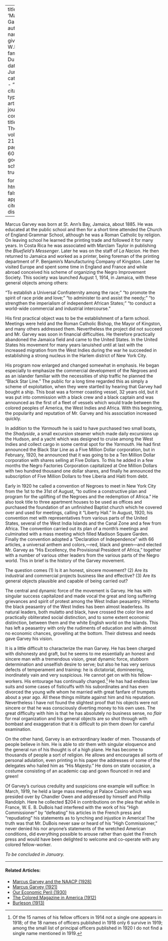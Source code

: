 
---
title: 'Marcus Garvey'
author:
  - name:
      given: W.E.B.
      family: Du Bois
date: Jun. 1920
categories: 
  - ""
citation: 
  type: article-journal
  container-title: The Crisis
  volume: 21
  issue: 2
  page: 58-60
google-scholar: true

format:
  html:
    toc: false
    appendix-cite-as: display
---



Marcus Garvey was born at St. Ann's Bay, Jamaica, about 1885. He was educated at the public school and then for a short time attended the Church of England Grammar School, although he was a Roman Catholic by religion. On leaving school he learned the printing trade and followed it for many years. In Costa Rica  he was associated with Marclam Taylor in publishing the *Bluefield's Messenger*. Later 
he was on the staff of *La Nacion*. He then returned to Jamaica and worked as a printer, being foreman of the printing department of P. Benjamin's Manufacturing Company of Kingston. Later he visited Europe and spent some time in England and France and while abroad conceived his scheme of organizing the Negro Improvement Society. This society was launched August 1, 1914, in Jamaica, with these general objects among others: 

"To establish a Universal Confraternity among the race;" "to promote the spirit of race pride and love;" "to administer to and assist the needy;" "to strengthen the imperialism of independent African States;" "to conduct a world-wide commercial and industrial intercourse." 

His first practical object was to be the establishment of a farm school. Meetings were held and the Roman Catholic Bishop, the Mayor of Kingston, and many others addressed them. Nevertheless the project did not succeed and Mr. Garvey was soon in financial difficulties. He therefore practically abandoned the Jamaica field and came to the United States. In the United States his movement for many years lanuished until at last with the increased migration from the West Indies during the war he succeeded in establishing a strong nucleus in the Harlem district of New York City. 

His program now enlarged and changed somewhat in emphasis. He began especially to emphasize the commercial development of the Negroes and as an islander familiar with the necessities of ship traffic he planned the "Black Star Line." The public for a long time regarded this as simply a scheme of exploitation, when they were startled by hearing that Garvey had bought a ship. This boat was a former coasting vessel, 32 years old, but it was put into commission with a black crew and a black captain and was announced as the first of a fleet of vessels which would trade between the colored peoples of America, the West Indies and Africa. With this beginning, the popularity and reputation of Mr. Garvey and his association increased quickly. 

In addition to the *Yarmouth* he is said to have purchased two small boats, the *Shadyside*, a small excursion steamer which made daily excursions up the Hudson, and a yacht which was designed to cruise among the West Indies and collect cargo in some central spot for the *Yarmouth*. He had first announced the Black Star Line as a Five Million Dollar corporation, but in February, 1920, he announced that it was going to be a Ten Million Dollar corporation with shares selling at Five Dollars. To this he added in a few months the Negro Factories Corporation capitalized at One Million Dollars with two hundred thousand one dollar 
shares, and finally he announced the subscription of Five Million Dollars to free Liberia and Haiti from debt. 

Early in 1920 he called a convention of Negroes to meet in New York City from the 1st to the 31st of August, "to outline a constructive plan and program for the uplifting of the Negroes and the redemption of Africa." He also took title to three apartment houses to be used as offices and purchased the foundation of an unfinished Baptist church which he covered over and used for meetings, calling it "Liberty Hall." In August, 1920, his convention met with representatives from various parts of the United States, several of the West India Islands and the Canal Zone and a few from Africa. The convention carried out its plan of a month's meetings and culminated with a mass meeting which filled Madison Square Garden. Finally the convention adopted a "Declaration of Independence" with 66 articles, a universal anthem and colors,---red, black and green—and elected Mr. Garvey as "His Excellency, the Provisional President of Africa," together with a number of various other leaders from the various parts of the Negro world. This in brief is the history of the Garvey movement. 

The question comes (1) Is it an honest, sincere movement? (2) Are its industrial and commercial projects business like and effective? (3) Are its general objects plausible and capable of being carried out? 

The central and dynamic force of the movement is Garvey. He has with singular success capitalized and made vocal the great and long suffering grievances and spirit of protest among the West Indian peasantry. Hitherto the black peasantry of the West Indies has been almost leaderless. Its natural leaders, both mulatto and black, have crossed the color line and practically obliterated social distinction, and to some extent economic distinction, between them and the white English world on the Islands. This has left a peasantry with only the rudiments of education and with almost no economic chances, grovelling at the bottom. Their distress and needs gave Garvey his vision. 

It is a little difficult to characterize the man Garvey. He has been charged with dishonesty and graft, but he seems to me essentially an honest and sincere man with a tremendous vision, great dynamic force, stubborn determination and unselfish desire to serve; but also he has very serious defects of temperament and training: he is dictatorial, domineering, inordinately vain and very suspicious. He cannot get on with his fellow-workers. His entourage has continually changed.[^fn1] He has had endless law suits and some cases of fisticuffs with his subordinates and has even divorced the young wife whom he married with great fanfare of trumpets about a year ago. All these things militate against him and his reputation. Nevertheless I have not found the slightest proof that his objects were not sincere or that he was consciously diverting money to his own uses. The great difficulty with him is that he has absolutely no business sense, no *flair* for real organization and his general objects are so shot through with bombast and exaggeration that it is difficult to pin them down for careful examination. 

On the other hand, Garvey is an extraordinary leader of men. Thousands of people believe in him. He is able to stir them with singular eloquence and the general run of his thought is of a high plane. He has become to thousands of people a sort of religion. He allows and encourages all sorts of personal adulation, even printing in his paper the addresses of some of the delegates who hailed him as "His Majesty." He dons on state occasion, a costume consisting of an academic cap and gown flounced in red and green! 

Of Garvey's curious credulity and suspicions one example will suffice: In March, 1919, he held a large mass meeting at Palace Casino which was presided over by Chandler Owen and addressed by himself and Phillip Randolph. Here he collected $204 in contributions on the plea that while in France, W. E. B. DuBois had interfered with the work of his "High Commissioner" by "defeating" his articles in the French press and "repudiating" his statements as to lynching and injustice in America! The truth was that Mr. DuBois never saw or heard of his "High Commissioner," never denied his nor anyone's statements of the wretched American conditions, did everything possible to arouse rather than quiet the French press and would have been delighted to welcome and co-operate with any colored fellow-worker. 

*To be concluded in January.*

[^fn1]: Of the 15 names of his fellow officers in 1914 not a single one appears in 1918; of the 18 names of officers published in 1918 only 6 survive in 1919; among the small list of principal officers published in 1920 I do not find a single name mentioned in 1919. 

<!-- Similar articles start here -->
<div  class="clear-wrap"></div>
<hr>
#### Related Articles:

* [Marcus Garvey and the NAACP (1928)](/Volumes/35/02/marcus_garvey.html)
* [Marcus Garvey (1921)](/Volumes/21/03/marcus_garvey.html)
* [Our Economic Peril (1930)](/Volumes/37/03/our_economic_peril.html)
* [The Colored Magazine in America (1912)](/Volumes/05/01/colored-magazine.html)
* [Burleson (1913)](/Volumes/06/04/burleson.html)

<!-- Similar articles end here -->